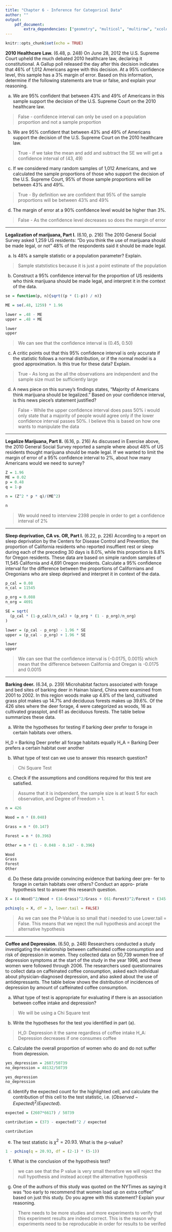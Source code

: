 ```yaml
---
title: "Chapter 6 - Inference for Categorical Data"
author: ""
output:
    pdf_document:
        extra_dependencies: ["geometry", "multicol", "multirow", "xcolor"]
---
```


```r
knitr::opts_chunk$set(echo = TRUE)
```

**2010 Healthcare Law.** (6.48, p. 248) On June 28, 2012 the U.S. Supreme Court upheld the much debated 2010 healthcare law, declaring it constitutional. A Gallup poll released the day after this decision indicates that 46% of 1,012 Americans agree with this decision. At a 95% confidence level, this sample has a 3% margin of error. Based on this information, determine if the following statements are true or false, and explain your reasoning.

(a) We are 95% confident that between 43% and 49% of Americans in this sample support the decision of the U.S. Supreme Court on the 2010 healthcare law.

> False - confidence interval can only be used on a population proportion and not a sample proportion

(b) We are 95% confident that between 43% and 49% of Americans support the decision of the U.S. Supreme Court on the 2010 healthcare law.

> True - if we take the mean and add and subtract the SE we will get a confidence interval of (43, 49)

(c) If we considered many random samples of 1,012 Americans, and we calculated the sample proportions of those who support the decision of the U.S. Supreme Court, 95% of those sample proportions will be between 43% and 49%.

> True - By definition we are confident that 95% of the sample proportions will be between 43% and 49%

(d) The margin of error at a 90% confidence level would be higher than 3%.

> False - As the confidence level decreases so does the margin of error





--------------------------------------------------------------------------------

\clearpage

**Legalization of marijuana, Part I.** (6.10, p. 216) The 2010 General Social Survey asked 1,259 US residents: "Do you think the use of marijuana should be made legal, or not" 48% of the respondents said it should be made legal.

(a) Is 48% a sample statistic or a population parameter? Explain.

> Sample statstistics because it is just a point estimate of the population

(b) Construct a 95% confidence interval for the proportion of US residents who think marijuana should be made legal, and interpret it in the context of the data.

```r
se = function(p, n){sqrt((p * (1-p)) / n)}

ME = se(.48, 1259) * 1.96

lower = .48 - ME
upper = .48 + ME

lower
upper
```

> We can see that the confidence interval is (0.45, 0.50)

(c) A critic points out that this 95% confidence interval is only accurate if the statistic follows a normal distribution, or if the normal model is a good approximation. Is this true for these data? Explain.

> True - As long as the all the observations are independent and the sample size must be sufficiently large

(d) A news piece on this survey's findings states, "Majority of Americans think marijuana should be legalized." Based on your confidence interval, is this news piece's statement justified?

> False - While the upper confidence interval does pass 50% i would only state that a majority of people would agree only if the lower confidence interval passes 50%. I believe this is based on how one wants to manipulate the data





--------------------------------------------------------------------------------

\clearpage

**Legalize Marijuana, Part II.** (6.16, p. 216) As discussed in Exercise above, the 2010 General Social Survey reported a sample where about 48% of US residents thought marijuana should be made legal. If we wanted to limit the margin of error of a 95% confidence interval to 2%, about how many Americans would we need to survey?


```r
Z = 1.96
ME = 0.02
p = 0.48
q = 1-p

n = (Z^2 * p * q)/(ME^2)

n
```

> We would need to interview 2398 people in order to get a confidence interval of 2%


--------------------------------------------------------------------------------

\clearpage

**Sleep deprivation, CA vs. OR, Part I.** (6.22, p. 226) According to a report on sleep deprivation by the Centers for Disease Control and Prevention, the proportion of California residents who reported insuffient rest or sleep during each of the preceding 30 days is 8.0%, while this proportion is 8.8% for Oregon residents. These data are based on simple random samples of 11,545 California and 4,691 Oregon residents. Calculate a 95% confidence interval for the difference between the proportions of Californians and Oregonians who are sleep deprived and interpret it in context of the data.


```r
p_cal = 0.08
n_cal = 11545

p_org = 0.088
n_org = 4691

SE = sqrt(
  (p_cal * (1-p_cal)/n_cal) + (p_org * (1 - p_org)/n_org)
)

lower = (p_cal - p_org) - 1.96 * SE
upper = (p_cal - p_org) + 1.96 * SE

lower
upper
```

> We can see that the confidence interval is (-0.0175, 0.0015) which mean that the difference between California and Oregan is -0.0175 and 0.0015


--------------------------------------------------------------------------------

\clearpage

**Barking deer.** (6.34, p. 239) Microhabitat factors associated with forage and bed sites of barking deer in Hainan Island, China were examined from 2001 to 2002. In this region woods make up 4.8% of the land, cultivated grass plot makes up 14.7% and deciduous forests makes up 39.6%. Of the 426 sites where the deer forage, 4 were categorized as woods, 16 as cultivated grassplot, and 61 as deciduous forests. The table below summarizes these data.

\begin{center}
\begin{tabular}{c c c c c}
Woods	& Cultivated grassplot	& Deciduous forests	 & Other & Total \\
\hline 
4		& 16					& 61			     & 345	 & 426 \\
\end{tabular}
\end{center}

(a) Write the hypotheses for testing if barking deer prefer to forage in certain habitats over others.

H_0 = Barking Deer prefer all forage habitats equally
H_A = Barking Deer prefers a certain habitat over another

(b) What type of test can we use to answer this research question?

> Chi Square Test

(c) Check if the assumptions and conditions required for this test
are satisfied.

> Assume that it is indpendent, the sample size is at least 5 for each observation, and Degree of Freedom > 1.

```r
n = 426

Wood = n * (0.048)

Grass = n * (0.147)

Forest = n * (0.396)

Other = n * (1 - 0.048 - 0.147 - 0.396)

Wood
Grass
Forest
Other
```

(d) Do these data provide convincing evidence that barking deer pre-
fer to forage in certain habitats over others? Conduct an appro- priate hypothesis test to answer this research question.

```r
X = (4-Wood)^2/Wood + (16-Grass)^2/Grass + (61-Forest)^2/Forest + (345-Other)^2/Other

pchisq(q = X, df = 3, lower.tail = FALSE)
```

> As we can see the P-Value is so small that i needed to use Lower.tail = False. This means that we reject the null hypothesis and accept the alternative hypothesis



--------------------------------------------------------------------------------

\clearpage


**Coffee and Depression.** (6.50, p. 248) Researchers conducted a study investigating the relationship between caffeinated coffee consumption and risk of depression in women. They collected data on 50,739 women free of depression symptoms at the start of the study in the year 1996, and these women were followed through 2006. The researchers used questionnaires to collect data on caffeinated coffee consumption, asked each individual about physician-diagnosed depression, and also asked about the use of antidepressants. The table below shows the distribution of incidences of depression by amount of caffeinated coffee consumption.

\small
\begin{center}
\begin{tabular}{l  l rrrrrr}
	&  \multicolumn{1}{c}{}		& \multicolumn{5}{c}{\textit{Caffeinated coffee consumption}} \\
\cline{3-7}
	&		& $\le$ 1	& 2-6	& 1	& 2-3	& $\ge$ 4	&   \\
	&		& cup/week	& cups/week	& cup/day	& cups/day	& cups/day	& Total  \\
\cline{2-8}
\textit{Clinical} & Yes	& 670 & \fbox{\textcolor{blue}{373}}	& 905	& 564	& 95 	& 2,607 \\
\textit{depression}	& No& 11,545	& 6,244	& 16,329	& 11,726	& 2,288 	& 48,132 \\
\cline{2-8}
				& Total	& 12,215	& 6,617 & 17,234	& 12,290	& 2,383 	& 50,739 \\
\cline{2-8}
\end{tabular}
\end{center}


(a) What type of test is appropriate for evaluating if there is an association between coffee intake and depression?

> We will be using a Chi Square test 

(b) Write the hypotheses for the test you identified in part (a).

> H_0: Depression it the same regardless of coffee intake
> H_A: Depression decreases if one consumes coffee

(c) Calculate the overall proportion of women who do and do not suffer from depression.

```r
yes_depression = 2607/50739
no_depression = 48132/50739

yes_depression
no_depression
```


(d) Identify the expected count for the highlighted cell, and calculate the contribution of this cell to the test statistic, i.e. ($Observed - Expected)^2 / Expected$).

```r
expected = (2607*6617) / 50739

contribution = (373 - expected)^2 / expected

contribution
```


(e) The test statistic is $\chi^2=20.93$. What is the p-value?
 
```r
1 - pchisq(q = 20.93, df = (2-1) * (5-1))
```
 
 
(f) What is the conclusion of the hypothesis test?

> we can see that the P value is very small therefore we will reject the null hypothesis and instead accept the alternative hypothesis

(g) One of the authors of this study was quoted on the NYTimes as saying it was "too early to recommend that women load up on extra coffee" based on just this study. Do you agree with this statement? Explain your reasoning.

> There needs to be more studies and more experiments to verify that this experiment results are indeed correct. This is the reason why experiments need to be reproducable in order for results to be verifed







